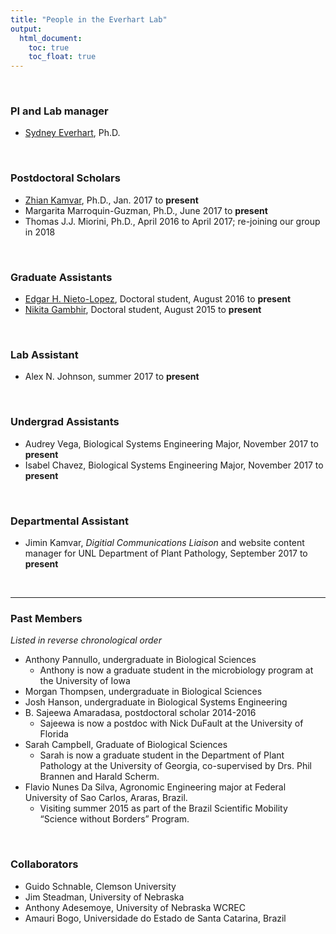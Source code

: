 ```yaml
---
title: "People in the Everhart Lab"
output:
  html_document:
    toc: true
    toc_float: true
---
```


<br>

### PI and Lab manager
- <a href="sydney-everhart.html"> Sydney Everhart</a>, Ph.D.

<br>

### Postdoctoral Scholars
- <a href="https://zkamvar.github.io/"> Zhian Kamvar</a>, Ph.D., Jan. 2017 to **present**
- Margarita Marroquin-Guzman, Ph.D., June 2017 to **present**
- Thomas J.J. Miorini, Ph.D., April 2016 to April 2017; re-joining our group in 2018 

<br>

### Graduate Assistants
- <a href="https://www.researchgate.net/profile/Edgar_Nieto_Lopez2"> Edgar H. Nieto-Lopez</a>, Doctoral student, August 2016 to **present**
- <a href="https://plantpathology.unl.edu/nikita-gambhir"> Nikita Gambhir</a>, Doctoral student, August 2015 to **present**

<br>

### Lab Assistant
- Alex N. Johnson, summer 2017 to **present**

<br>

### Undergrad Assistants
- Audrey Vega, Biological Systems Engineering Major, November 2017 to **present**
- Isabel Chavez, Biological Systems Engineering Major, November 2017 to **present**

<br>

### Departmental Assistant
- Jimin Kamvar, *Digitial Communications Liaison* and website content manager for UNL Department of Plant Pathology, September 2017 to **present**

<br>

---

### Past Members 
*Listed in reverse chronological order*

- Anthony Pannullo, undergraduate in Biological Sciences
    - Anthony is now a graduate student in the microbiology program at the University of Iowa
- Morgan Thompsen, undergraduate in Biological Sciences
- Josh Hanson, undergraduate in Biological Systems Engineering
- B. Sajeewa Amaradasa, postdoctoral scholar 2014-2016
    - Sajeewa is now a postdoc with Nick DuFault at the University of Florida
- Sarah Campbell, Graduate of Biological Sciences
    - Sarah is now a graduate student in the Department of Plant Pathology at the University of Georgia, co-supervised by Drs. Phil Brannen and Harald Scherm.
- Flavio Nunes Da Silva, Agronomic Engineering major at Federal University of Sao Carlos, Araras, Brazil. 
    - Visiting summer 2015 as part of the Brazil Scientific Mobility "Science without Borders" Program.

<br>

### Collaborators
- Guido Schnable, Clemson University
- Jim Steadman, University of Nebraska
- Anthony Adesemoye, University of Nebraska WCREC
- Amauri Bogo, Universidade do Estado de Santa Catarina, Brazil
